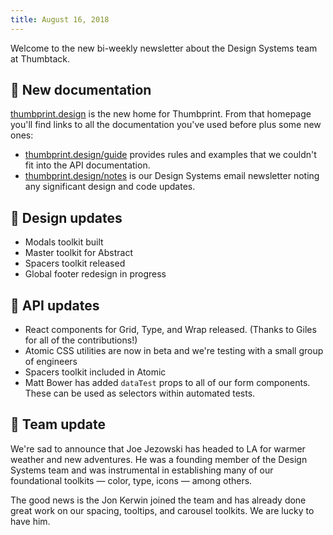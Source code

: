 ```yaml
---
title: August 16, 2018
---
```


Welcome to the new bi-weekly newsletter about the Design Systems team at Thumbtack.

## 🎉 New documentation

[thumbprint.design](https://thumbprint.design) is the new home for Thumbprint. From that homepage you'll find links to all the documentation you've used before plus some new ones:

-   [thumbprint.design/guide](https://thumbprint.design/guide) provides rules and examples that we couldn't fit into the API documentation.
-   [thumbprint.design/notes](https://thumbprint.design/notes) is our Design Systems email newsletter noting any significant design and code updates.

## 🍭 Design updates

-   Modals toolkit built
-   Master toolkit for Abstract
-   Spacers toolkit released
-   Global footer redesign in progress

## 💾 API updates

-   React components for Grid, Type, and Wrap released. (Thanks to Giles for all of the contributions!)
-   Atomic CSS utilities are now in beta and we're testing with a small group of engineers
-   Spacers toolkit included in Atomic
-   Matt Bower has added `dataTest` props to all of our form components. These can be used as selectors within automated tests.

## 👥 Team update

We're sad to announce that Joe Jezowski has headed to LA for warmer weather and new adventures. He was a founding member of the Design Systems team and was instrumental in establishing many of our foundational toolkits — color, type, icons — among others.

The good news is the Jon Kerwin joined the team and has already done great work on our spacing, tooltips, and carousel toolkits. We are lucky to have him.
